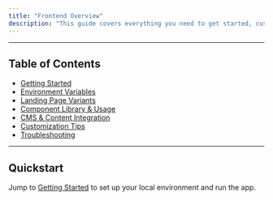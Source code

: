 ```yaml
---
title: "Frontend Overview"
description: "This guide covers everything you need to get started, customize, and extend the `@/web` app, including setup, environment configuration, component usage, landing page variants, and CMS/content integration."
---
```



---

## Table of Contents

- [Getting Started](/frontend/getting-started)
- [Environment Variables](/frontend/environment)
- [Landing Page Variants](/frontend/landing-pages)
- [Component Library & Usage](/frontend/components)
- [CMS & Content Integration](/frontend/cms-integration)
- [Customization Tips](/frontend/customization)
- [Troubleshooting](/frontend/troubleshooting)

---

## Quickstart

Jump to [Getting Started](/frontend/getting-started) to set up your local environment and run the app.